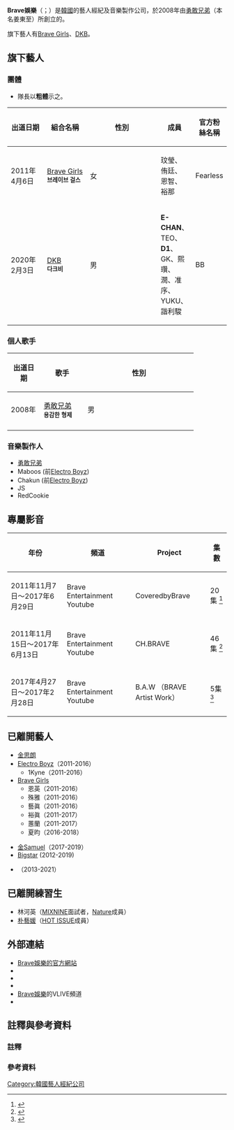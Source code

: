 {{Infobox Company 
|company_name = Brave娛樂
|company_name_en  = Brave Entertainment
|company_logo = 
|company_type = 娛樂公司
|original_text = 
|market_information = 
|foundation = 2008年2月
|location = {{KOR}}[[首爾特別市|首爾特別市]][[江南區_(首爾)|江南區]]{{link-ko|論峴洞|논현동}}254-20號
|predecessor = 
|founder = [[勇敢兄弟|勇敢兄弟]]
|industry = [[K-POP|K-POP]]、音樂製作
|products = 音樂專輯
|services = 藝人經紀
|capital = 
|revenue = 
|operating_income =
|profit =
|total_asset =
|net_asset =
|market_value =	
|num_employees =
|P/E ratio =
|earnings per share =
|Net asset value =
|accounting_period =
|parent =
|major_shareholder = 
|divisions =
|subsid = 
|homepage = {{URL|www.bravesound.com|bravesound.com}}
|telephone_no = 
|footnotes = 
|slogan = 
}}

'''Brave娛樂'''（{{lang-ko|브레이브 엔터테인먼트}}；{{lang-en|Brave Entertainment}}）是[[韓國|韓國]]的藝人經紀及音樂製作公司，於2008年由[[勇敢兄弟|勇敢兄弟]]（本名姜東至）所創立的。

旗下藝人有[[Brave_Girls|Brave Girls]]、[[DKB|DKB]]。

==旗下藝人==
===團體===
* 隊長以'''粗體'''示之。
{|class="wikitable" style="width:100%; text-align:center;font-size:85%;"
|-
! width=20%| 出道日期
! width=25%| 組合名稱
! width=5%| 性別
! width=30%| 成員
! width=20%| 官方粉絲名稱
|-
| 2011年4月6日
| [[Brave_Girls|Brave Girls]]{{notetag|1=四人[[韓國流行音樂|韓國流行音樂]]組合<ref>{{cite news|title=Two new groups expected to lead a hip hop boom|url=http://www.allkpop.com/article/2011/01/two-new-groups-expected-to-lead-a-hip-hop-boom|publisher=allkpopn|date=2011-01-06|language=en|accessdate=2016-08-13|archive-date=2015-12-08|archive-url=https://web.archive.org/web/20151208230220/http://www.allkpop.com/article/2011/01/two-new-groups-expected-to-lead-a-hip-hop-boom|dead-url=no}}</ref>，原為五人女團，最初成員為恩英、殊雅、藝真、裕真、蕙蘭，後來加入現成員玟瑩、侑廷、恩智、裕那以及在2018年因[[甲狀腺|甲狀腺]]亢進症而退出的夏昀。}}<br/><sup>'''브레이브 걸스'''</sup>
| 女
| 玟瑩、侑廷、恩智、裕那
| Fearless
|-
| 2020年2月3日
| [[DKB|DKB<br/>]]<sup>'''다크비'''</sup>
| 男
| '''E-CHAN'''、TEO、'''D1'''、GK、熙瓚、潤、准序、YUKU、諧利駿
| BB
|}

===個人歌手===
{|class="wikitable" style="width:40%; text-align:center;font-size:85%;"
|-
! width=15%| 出道日期
! width=20%| 歌手
! width=5%| 性別
|-
| 2008年
| [[勇敢兄弟|勇敢兄弟]]{{notetag|公司創立人、代表、製作人2004至2008年間為[[YG娛樂|YG娛樂]]的製作人<ref>{{cite news|title=Brave Brothers shares his story on how he joined YG Entertainment|url=http://www.allkpop.com/2011/06/brave-brothers-shares-his-story-on-how-he-joined-yg-entertainment|agency=allkpopn|date=2011-01-15|language=en|accessdate=2013-07-08|archive-date=2012-10-19|archive-url=https://web.archive.org/web/20121019214037/http://www.allkpop.com/2011/06/brave-brothers-shares-his-story-on-how-he-joined-yg-entertainment|dead-url=no}}</ref><ref>{{cite news|title=Brave Brothers to produce his own 10 million dollar girl group|url=http://www.allkpop.com/article/2010/11/brave-brothers-to-produce-his-own-10-million-dollar-girl-group|agency=allkpopn|date=2011-09-02|language=en|accessdate=2016-08-13|archive-date=2016-08-26|archive-url=https://web.archive.org/web/20160826061004/http://www.allkpop.com/article/2010/11/brave-brothers-to-produce-his-own-10-million-dollar-girl-group|dead-url=no}}</ref><ref>{{cite news|title=Brave Brothers reveals how he got into music|url=http://www.allkpop.com/article/2011/05/brave-brothers-reveals-how-he-got-into-music|agency=allkpopn|date=2011-05-14|language=en|accessdate=2016-08-13|archive-date=2016-08-26|archive-url=https://web.archive.org/web/20160826064645/http://www.allkpop.com/article/2011/05/brave-brothers-reveals-how-he-got-into-music|dead-url=no}}</ref>，本人曾發行音樂作品及演出綜藝節目。}}<br/><sup>'''용감한 형제'''</sup>
| 男
|-
|}

===音樂製作人===
*[[勇敢兄弟|勇敢兄弟]]
*Maboos (前[[Electro_Boyz|Electro Boyz]])
*Chakun (前[[Electro_Boyz|Electro Boyz]])
*JS
*RedCookie

== 專屬影音==

{| class="wikitable"
!年份 !!  頻道!!Project !! 集數
|-
| 2011年11月7日～2017年6月29日  ||Brave Entertainment Youtube ||CoveredbyBrave||20集 <ref>{{Cite web |url=https://www.youtube.com/watch?v=z676qYFrdDo&list=PLfdzSll2FvhZ438WZcylYHti_ppRh9qmt |title=CoveredbyBrave |accessdate=2018-02-12 |archive-date=2019-02-15 |archive-url=https://web.archive.org/web/20190215164437/https://www.youtube.com/watch?v=z676qYFrdDo&list=PLfdzSll2FvhZ438WZcylYHti_ppRh9qmt |dead-url=no }}</ref>
|-
|2011年11月15日～2017年6月13日|| Brave Entertainment Youtube || CH.BRAVE|| 46集 <ref>{{Cite web |url=https://www.youtube.com/watch?v=7miGquktH0g&list=PL08FC057EE644CAEA |title=CH.BRAVE |accessdate=2018-02-12 |archive-date=2019-02-15 |archive-url=https://web.archive.org/web/20190215164437/https://www.youtube.com/watch?v=7miGquktH0g&list=PL08FC057EE644CAEA |dead-url=no }}</ref>
|-
|2017年4月27日～2017年2月28日|| Brave Entertainment Youtube ||B.A.W （BRAVE Artist Work）||5集 <ref>{{Cite web |url=https://www.youtube.com/watch?v=-LDB9LQmi_A&list=PL3bP4K740LY68YUZumrkBYOW7KLgKhJMW |title=BRAVE Artist Work (브레이브 작업실) |accessdate=2018-02-12 |archive-date=2019-02-15 |archive-url=https://web.archive.org/web/20190215164437/https://www.youtube.com/watch?v=-LDB9LQmi_A&list=PL3bP4K740LY68YUZumrkBYOW7KLgKhJMW |dead-url=no }}</ref>
|}

==已離開藝人==
*[[金思朗|金思朗]]
*[[Electro_Boyz|Electro Boyz]]（2011-2016）
**1Kyne（2011-2016）
*[[Brave_Girls|Brave Girls]]
**恩英（2011-2016）
**殊雅（2011-2016）
**藝眞（2011-2016）
**裕眞（2011-2017）
**蕙蘭（2011-2017）
**夏昀（2016-2018）

*[[金Samuel|金Samuel]]（2017-2019）
*[[Bigstar|Bigstar]]  (2012-2019)
*{{link-en|朴秀珍 (1995年)|Park Soo-jin (singer, born 1995)|朴秀珍|}}（2013-2021）

==已離開練習生==
*林河英（[[MIXNINE|MIXNINE]]面試者，[[Nature_(組合)|Nature]]成員）
*[[朴藝媛|朴藝媛]]（[[HOT_ISSUE|HOT ISSUE]]成員）

== 外部連結 ==
* [http://bravesound.com/ Brave娛樂的官方網站]{{Wayback|url=http://bravesound.com/ |date=20120428181536 }}
*{{instagram|braveent_official|Brave娛樂}}
*{{twitter|BRAVESOUND_|Brave娛樂}}
*{{facebook|BraveEntertainment|Brave娛樂}}
*[http://channels.vlive.tv/FB281/video Brave娛樂]{{Wayback|url=http://channels.vlive.tv/FB281/video |date=20170828103145 }}的VLIVE頻道
*{{youtube|channel=UCrhH1dPISpWYDA6h5XHE9sw|Brave娛樂}}

==註釋與參考資料==
===註釋===
{{NoteFoot|2}}

===參考資料===
{{reflist|2}}

{{Brave Entertainment}}
{{K-pop}}
[[Category:韓國藝人經紀公司|Category:韓國藝人經紀公司]]